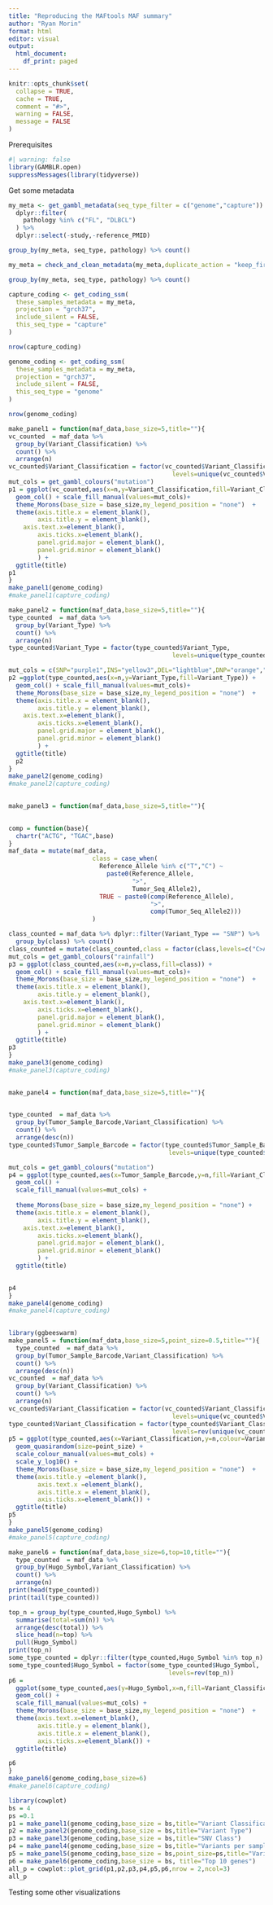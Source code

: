 ```yaml
---
title: "Reproducing the MAFtools MAF summary"
author: "Ryan Morin"
format: html
editor: visual
output: 
  html_document:
    df_print: paged
---
```


```r
knitr::opts_chunk$set(
  collapse = TRUE,
  cache = TRUE,
  comment = "#>",
  warning = FALSE,
  message = FALSE
)
```

Prerequisites

```r
#| warning: false
library(GAMBLR.open)
suppressMessages(library(tidyverse))
```

Get some metadata

```r

my_meta <- get_gambl_metadata(seq_type_filter = c("genome","capture")) %>%
  dplyr::filter(
    pathology %in% c("FL", "DLBCL")
  ) %>%
  dplyr::select(-study,-reference_PMID)

group_by(my_meta, seq_type, pathology) %>% count()

my_meta = check_and_clean_metadata(my_meta,duplicate_action = "keep_first")

group_by(my_meta, seq_type, pathology) %>% count()


```

```r


capture_coding <- get_coding_ssm(
  these_samples_metadata = my_meta,
  projection = "grch37",
  include_silent = FALSE,
  this_seq_type = "capture"
)

nrow(capture_coding)

genome_coding <- get_coding_ssm(
  these_samples_metadata = my_meta,
  projection = "grch37",
  include_silent = FALSE,
  this_seq_type = "genome"
)

nrow(genome_coding)


```

```r
make_panel1 = function(maf_data,base_size=5,title=""){
vc_counted  = maf_data %>% 
  group_by(Variant_Classification) %>% 
  count() %>% 
  arrange(n)
vc_counted$Variant_Classification = factor(vc_counted$Variant_Classification,
                                             levels=unique(vc_counted$Variant_Classification))
mut_cols = get_gambl_colours("mutation")
p1 = ggplot(vc_counted,aes(x=n,y=Variant_Classification,fill=Variant_Classification)) + 
  geom_col() + scale_fill_manual(values=mut_cols)+
  theme_Morons(base_size = base_size,my_legend_position = "none")  +
  theme(axis.title.x = element_blank(),
        axis.title.y = element_blank(),
    axis.text.x=element_blank(),
        axis.ticks.x=element_blank(),
        panel.grid.major = element_blank(),
        panel.grid.minor = element_blank()
        ) +
  ggtitle(title)
p1
}
make_panel1(genome_coding)
#make_panel1(capture_coding)
```

```r
make_panel2 = function(maf_data,base_size=5,title=""){
type_counted  = maf_data %>% 
  group_by(Variant_Type) %>% 
  count() %>% 
  arrange(n)
type_counted$Variant_Type = factor(type_counted$Variant_Type,
                                             levels=unique(type_counted$Variant_Type))

mut_cols = c(SNP="purple1",INS="yellow3",DEL="lightblue",DNP="orange","TNP"="lightgreen")
p2 =ggplot(type_counted,aes(x=n,y=Variant_Type,fill=Variant_Type)) + 
  geom_col() + scale_fill_manual(values=mut_cols)+
  theme_Morons(base_size = base_size,my_legend_position = "none")  +
  theme(axis.title.x = element_blank(),
        axis.title.y = element_blank(),
    axis.text.x=element_blank(),
        axis.ticks.x=element_blank(),
        panel.grid.major = element_blank(),
        panel.grid.minor = element_blank()
        ) +
  ggtitle(title)
  p2
}
make_panel2(genome_coding)
#make_panel2(capture_coding)
  
```

```r
make_panel3 = function(maf_data,base_size=5,title=""){
  

comp = function(base){
  chartr("ACTG", "TGAC",base)
}
maf_data = mutate(maf_data,
                       class = case_when(
                         Reference_Allele %in% c("T","C") ~ 
                           paste0(Reference_Allele,
                                  ">",
                                  Tumor_Seq_Allele2),
                         TRUE ~ paste0(comp(Reference_Allele),
                                       ">",
                                       comp(Tumor_Seq_Allele2)))
                       )

class_counted = maf_data %>% dplyr::filter(Variant_Type == "SNP") %>%
  group_by(class) %>% count()
class_counted = mutate(class_counted,class = factor(class,levels=c("C>A","C>G","C>T","T>C","T>A","T>G")))
mut_cols = get_gambl_colours("rainfall")
p3 = ggplot(class_counted,aes(x=n,y=class,fill=class)) + 
  geom_col() + scale_fill_manual(values=mut_cols)+
  theme_Morons(base_size = base_size,my_legend_position = "none")  + 
  theme(axis.title.x = element_blank(),
        axis.title.y = element_blank(),
    axis.text.x=element_blank(),
        axis.ticks.x=element_blank(),
        panel.grid.major = element_blank(),
        panel.grid.minor = element_blank()
        ) +
  ggtitle(title)
p3
}
make_panel3(genome_coding)
#make_panel3(capture_coding)
  
```

```r
make_panel4 = function(maf_data,base_size=5,title=""){
  

type_counted  = maf_data %>% 
  group_by(Tumor_Sample_Barcode,Variant_Classification) %>% 
  count() %>% 
  arrange(desc(n))
type_counted$Tumor_Sample_Barcode = factor(type_counted$Tumor_Sample_Barcode,
                                            levels=unique(type_counted$Tumor_Sample_Barcode))

mut_cols = get_gambl_colours("mutation")
p4 = ggplot(type_counted,aes(x=Tumor_Sample_Barcode,y=n,fill=Variant_Classification)) + 
  geom_col() +
  scale_fill_manual(values=mut_cols) +
  
  theme_Morons(base_size = base_size,my_legend_position = "none") + 
  theme(axis.title.x = element_blank(),
        axis.title.y = element_blank(),
    axis.text.x=element_blank(),
        axis.ticks.x=element_blank(),
        panel.grid.major = element_blank(),
        panel.grid.minor = element_blank()
        ) +
  ggtitle(title)
  

p4
}
make_panel4(genome_coding)
#make_panel4(capture_coding)
  
```

```r
library(ggbeeswarm)
make_panel5 = function(maf_data,base_size=5,point_size=0.5,title=""){
  type_counted  = maf_data %>% 
  group_by(Tumor_Sample_Barcode,Variant_Classification) %>% 
  count() %>% 
  arrange(desc(n))
vc_counted  = maf_data %>% 
  group_by(Variant_Classification) %>% 
  count() %>% 
  arrange(n)
vc_counted$Variant_Classification = factor(vc_counted$Variant_Classification,
                                             levels=unique(vc_counted$Variant_Classification))
type_counted$Variant_Classification = factor(type_counted$Variant_Classification,
                                             levels=rev(unique(vc_counted$Variant_Classification)))
p5 = ggplot(type_counted,aes(x=Variant_Classification,y=n,colour=Variant_Classification)) + 
  geom_quasirandom(size=point_size) +
  scale_colour_manual(values=mut_cols) +
  scale_y_log10() +
  theme_Morons(base_size = base_size,my_legend_position = "none")  +
  theme(axis.title.y =element_blank(),
        axis.text.x =element_blank(),
        axis.title.x = element_blank(),
        axis.ticks.x=element_blank()) +
  ggtitle(title)
p5
}
make_panel5(genome_coding)
#make_panel5(capture_coding)
```

```r
make_panel6 = function(maf_data,base_size=6,top=10,title=""){
  type_counted  = maf_data %>% 
  group_by(Hugo_Symbol,Variant_Classification) %>% 
  count() %>% 
  arrange(n)
print(head(type_counted))
print(tail(type_counted))

top_n = group_by(type_counted,Hugo_Symbol) %>%
  summarise(total=sum(n)) %>%
  arrange(desc(total)) %>%
  slice_head(n=top) %>%
  pull(Hugo_Symbol)
print(top_n)
some_type_counted = dplyr::filter(type_counted,Hugo_Symbol %in% top_n)
some_type_counted$Hugo_Symbol = factor(some_type_counted$Hugo_Symbol,
                                            levels=rev(top_n))
p6 = 
  ggplot(some_type_counted,aes(y=Hugo_Symbol,x=n,fill=Variant_Classification)) + 
  geom_col() +
  scale_fill_manual(values=mut_cols) +
  theme_Morons(base_size = base_size,my_legend_position = "none")  +
  theme(axis.text.x=element_blank(),
        axis.title.y = element_blank(),
        axis.title.x = element_blank(),
        axis.ticks.x=element_blank()) +
  ggtitle(title)

p6
}
make_panel6(genome_coding,base_size=6)
#make_panel6(capture_coding)
```

```r
library(cowplot)
bs = 4
ps =0.1
p1 = make_panel1(genome_coding,base_size = bs,title="Variant Classification")
p2 = make_panel2(genome_coding,base_size = bs,title="Variant Type")
p3 = make_panel3(genome_coding,base_size = bs,title="SNV Class")
p4 = make_panel4(genome_coding,base_size = bs,title="Variants per sample")
p5 = make_panel5(genome_coding,base_size = bs,point_size=ps,title="Variant Classification Summary")
p6 = make_panel6(genome_coding,base_size = bs, title="Top 10 genes")
all_p = cowplot::plot_grid(p1,p2,p3,p4,p5,p6,nrow = 2,ncol=3)
all_p

```

Testing some other visualizations
